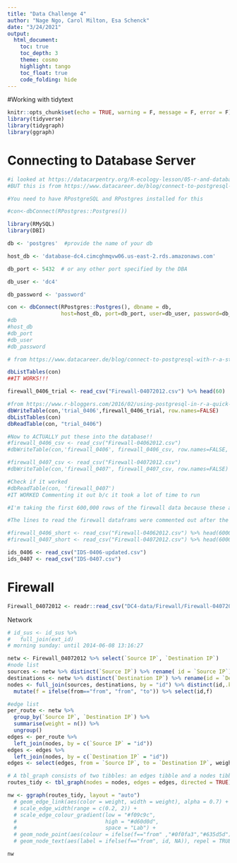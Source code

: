 ```yaml
---
title: "Data Challenge 4"
author: "Nage Ngo, Carol Milton, Esa Schenck"
date: "3/24/2021"
output:   
  html_document:
    toc: true
    toc_depth: 3
    theme: cosmo
    highlight: tango
    toc_float: true
    code_folding: hide
---
```


#Working with tidytext

```r
knitr::opts_chunk$set(echo = TRUE, warning = F, message = F, error = F)
library(tidyverse)
library(tidygraph)
library(ggraph)
```

# Connecting to Database Server
```r
#i looked at https://datacarpentry.org/R-ecology-lesson/05-r-and-databases.html#introduction
#BUT this is from https://www.datacareer.de/blog/connect-to-postgresql-with-r-a-step-by-step-example/

#You need to have RPostgreSQL and RPostgres installed for this

#con<-dbConnect(RPostgres::Postgres())

library(RMySQL)
library(DBI)
```
```r
db <- 'postgres'  #provide the name of your db

host_db <- 'database-dc4.cimcghmqvw06.us-east-2.rds.amazonaws.com'  

db_port <- 5432  # or any other port specified by the DBA

db_user <- 'dc4'

db_password <- 'password'

con <- dbConnect(RPostgres::Postgres(), dbname = db, 
                 host=host_db, port=db_port, user=db_user, password=db_password)
#db
#host_db
#db_port
#db_user
#db_password
```

```r
# from https://www.datacareer.de/blog/connect-to-postgresql-with-r-a-step-by-step-example/

dbListTables(con)
##IT WORKS!!!
```

```r
firewall_0406_trial <- read_csv("Firewall-04072012.csv") %>% head(60)
```

```r
#from https://www.r-bloggers.com/2016/02/using-postgresql-in-r-a-quick-how-to/
dbWriteTable(con,'trial_0406',firewall_0406_trial, row.names=FALSE)
dbListTables(con)
dbReadTable(con, "trial_0406")
```

```r
#Now to ACTUALLY put these into the database!!
#firewall_0406_csv <- read_csv("Firewall-04062012.csv")
#dbWriteTable(con,'firewall_0406', firewall_0406_csv, row.names=FALSE, overwrite = TRUE)
```

```r
#firewall_0407_csv <- read_csv("Firewall-04072012.csv")
#dbWriteTable(con,'firewall_0407', firewall_0407_csv, row.names=FALSE)
```

```r
#Check if it worked
#dbReadTable(con, 'firewall_0407')
#IT WORKED Commenting it out b/c it took a lot of time to run
```


```r
#I'm taking the first 600,000 rows of the firewall data because these are MASSIVE files and R will crash. I'm thinking once we're sure what we're going to do and have done some exploratory stuff, then we can make R do it with the full rows and be prepared for it to take a while (or alternatively we can use tableau, or think about using a database)

#The lines to read the firewall dataframs were commented out after the database was set up

#firewall_0406_short <- read_csv("Firewall-04062012.csv") %>% head(600000)
#firewall_0407_short <- read_csv("Firewall-04072012.csv") %>% head(600000)

ids_0406 <- read_csv("IDS-0406-updated.csv")
ids_0407 <- read_csv("IDS-0407.csv")
```




# Firewall 

```r
Firewall_04072012 <- readr::read_csv("DC4-data/Firewall/Firewall-04072012.csv")
```

Network 

```r
# id_sus <- id_sus %>%
#   full_join(ext_id)
# morning sunday: until 2014-06-08 13:16:27	

netw <- Firewall_04072012 %>% select(`Source IP`, `Destination IP`)
#node list
sources <- netw %>% distinct(`Source IP`) %>% rename( id = `Source IP`) %>% mutate(from = "from")
destinations <- netw %>% distinct(`Destination IP`) %>% rename(id = `Destination IP`)
nodes <- full_join(sources, destinations, by = "id") %>% distinct(id,.keep_all=T) %>% 
  mutate(f = ifelse(from=="from", "from", "to")) %>% select(id,f)

#edge list
per_route <- netw %>%  
  group_by(`Source IP`, `Destination IP`) %>%
  summarise(weight = n()) %>% 
  ungroup()
edges <- per_route %>% 
  left_join(nodes, by = c(`Source IP` = "id"))
edges <- edges %>% 
  left_join(nodes, by = c(`Destination IP` = "id"))
edges <- select(edges, from = `Source IP`, to = `Destination IP`, weight)
```

```r
# A tbl_graph consists of two tibbles: an edges tibble and a nodes tibble
routes_tidy <- tbl_graph(nodes = nodes, edges = edges, directed = TRUE) 

nw <- ggraph(routes_tidy, layout = "auto") 
  # geom_edge_link(aes(color = weight, width = weight), alpha = 0.7) + 
  # scale_edge_width(range = c(0.2, 2)) +
  # scale_edge_colour_gradient(low = "#f09c9c",
  #                            high = "#d60d0d",
  #                            space = "Lab") +
  # geom_node_point(aes(colour = ifelse(f=="from" ,"#0f0fa3","#635d5d")), show.legend = FALSE) + theme_graph()+
  # geom_node_text(aes(label = ifelse(f=="from", id, NA)), repel = TRUE) 

nw
```
